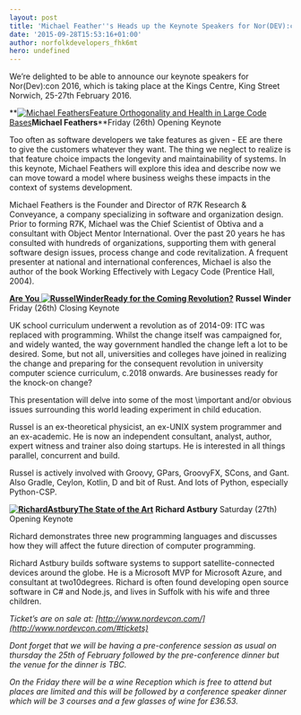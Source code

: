 ```yaml
---
layout: post
title: 'Michael Feather''s Heads up the Keynote Speakers for Nor(DEV):con 2016'
date: '2015-09-28T15:53:16+01:00'
author: norfolkdevelopers_fhk6mt
hero: undefined
---
```




We’re delighted to be able to announce our keynote speakers for Nor(Dev):con 2016, which is taking place at the Kings Centre, King Street Norwich, 25-27th February 2016.





**[![Michael Feathers](http://www.nordevcon.com/wp-content/uploads/2015/03/MichaelFeathers.jpg)](http://www.nordevcon.com/wp-content/uploads/2015/03/MichaelFeathers.jpg)[Feature Orthogonality and Health in Large Code Bases](http://www.nordevcon.com/sessions/#michaelfeathers)****Michael Feathers****[](http://www.nordevcon.com/sessions/#michaelfeathers)**Friday (26th) Opening Keynote



Too often as software developers we take features as given - EE are there to give the customers whatever they want. The thing we neglect to realize is that feature choice impacts the longevity and maintainability of systems. In this keynote, Michael Feathers will explore this idea and describe now we can move toward a model where business weighs these impacts in the context of systems development.



Michael Feathers is the Founder and Director of R7K Research & Conveyance, a company specializing in software and organization design. Prior to forming R7K, Michael was the Chief Scientist of Obtiva and a consultant with Object Mentor International. Over the past 20 years he has consulted with hundreds of organizations, supporting them with general software design issues, process change and code revitalization. A frequent presenter at national and international conferences, Michael is also the author of the book Working Effectively with Legacy Code (Prentice Hall, 2004).





**[Are You ![RusselWinder](http://www.nordevcon.com/wp-content/uploads/2015/03/RusselWinder.jpg)Ready for the Coming Revolution?](http://www.nordevcon.com/sessions/#russelwinder)** **Russel Winder** Friday (26th) Closing Keynote



UK school curriculum underwent a revolution as of 2014-09: ITC was replaced with programming. Whilst the change itself was campaigned for, and widely wanted, the way government handled the change left a lot to be desired. Some, but not all, universities and colleges have joined in realizing the change and preparing for the consequent revolution in university computer science curriculum, c.2018 onwards. Are businesses ready for the knock-on change?



This presentation will delve into some of the most \\important and/or obvious issues surrounding this world leading experiment in child education.



Russel is an ex-theoretical physicist, an ex-UNIX system programmer and an ex-academic. He is now an independent consultant, analyst, author, expert witness and trainer also doing startups. He is interested in all things parallel, concurrent and build.



Russel is actively involved with Groovy, GPars, GroovyFX, SCons, and Gant. Also Gradle, Ceylon, Kotlin, D and bit of Rust. And lots of Python, especially Python-CSP.





**[![RichardAstbury](http://www.nordevcon.com/wp-content/uploads/2015/03/RichardAstbury.jpg)The State of the Art](http://www.nordevcon.com/sessions/#richardastbury)** **Richard Astbury** Saturday (27th) Opening Keynote



Richard demonstrates three new programming languages and discusses how they will affect the future direction of computer programming.



Richard Astbury builds software systems to support satellite-connected devices around the globe. He is a Microsoft MVP for Microsoft Azure, and consultant at two10degrees. Richard is often found developing open source software in C# and Node.js, and lives in Suffolk with his wife and three children.





_Ticket’s are on sale at: [http://www.nordevcon.com/](http://www.nordevcon.com/#tickets)_



_Dont forget that we will be having a pre-conference session as usual on thursday the 25th of February followed by the pre-conference dinner but the venue for the dinner is TBC._



_On the Friday there will be a wine Reception which is free to attend but places are limited and this will be followed by a conference speaker dinner which will be 3 courses and a few glasses of wine for £36.53._